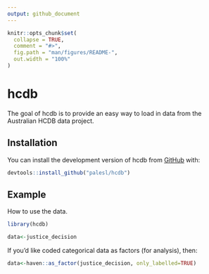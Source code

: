 ```yaml
---
output: github_document
---
```


<!-- README.md is generated from README.Rmd. Please edit that file -->

```r
knitr::opts_chunk$set(
  collapse = TRUE,
  comment = "#>",
  fig.path = "man/figures/README-",
  out.width = "100%"
)
```

# hcdb

<!-- badges: start -->
<!-- badges: end -->

The goal of hcdb is to provide an easy way to load in data from the Australian HCDB data project. 


## Installation

You can install the development version of hcdb from [GitHub](https://github.com/) with:

``` r
devtools::install_github("palesl/hcdb")
```

## Example

How to use the data. 
```r
library(hcdb)

data<-justice_decision

```

If you'd like coded categorical data as factors (for analysis), then: 

```r
 
data<-haven::as_factor(justice_decision, only_labelled=TRUE)

```

